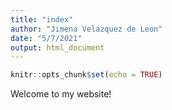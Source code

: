 ```yaml
---
title: "index"
author: "Jimena Velazquez de Leon"
date: "5/7/2021"
output: html_document
---
```


```r
knitr::opts_chunk$set(echo = TRUE)
```

Welcome to my website! 